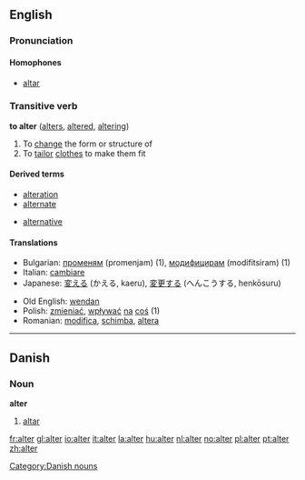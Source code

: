 {{see2|Alter|älter}}
==English==

===Pronunciation===
====Homophones====
*[[altar]]

===Transitive verb===
'''to alter'''  ([[alters]], [[altered]], [[altering]])
# To [[change]] the form or structure of
# To [[tailor]] [[clothes]] to make them fit

====Derived terms====
{{top}}
*[[alteration]]
*[[alternate]]
{{mid}}
*[[alternative]]
{{bottom}}

====Translations====
{{top}}
*Bulgarian: [[променям]] (promenjam) (1), [[модифицирам]] (modifitsiram) (1)
*Italian: [[cambiare]]
*Japanese: [[変える]] (かえる, kaeru), [[変更する]] (へんこうする, henkōsuru)
{{mid}}
*Old English: [[wendan]]
*Polish: [[zmieniać]], [[wpływać]] [[na]] [[coś]] (1)
*Romanian: [[modifica]], [[schimba]], [[altera]]
{{bottom}}


----

==Danish==

===Noun===
'''alter'''
# [[altar]]

[[Category:Danish nouns]]

[[fr:alter]]
[[gl:alter]]
[[io:alter]]
[[it:alter]]
[[la:alter]]
[[hu:alter]]
[[nl:alter]]
[[no:alter]]
[[pl:alter]]
[[pt:alter]]
[[zh:alter]]